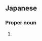 ==Japanese==
{{ja-kanjitab|まえ|おか|yomi=k}}

===Proper noun===
{{ja-pos|まえおか|proper}}

# {{surname|lang=ja|sort=まえおか}}